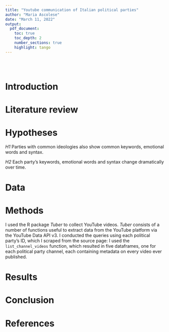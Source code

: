 ```yaml
---
title: "Youtube communication of Italian political parties"
author: "Maria Ascolese"
date: "March 11, 2022"
output:
  pdf_document:
    toc: true
    toc_depth: 2
    number_sections: true
    highlight: tango
---
```


```r

```

<br> 

# Introduction



# Literature review



# Hypotheses

*H1* Parties with common ideologies also show common keywords, emotional words and syntax.

*H2* Each party's keywords, emotional words and syntax change dramatically over time.


# Data



# Methods
I used the R package *Tuber* to collect YouTube videos. *Tuber* consists of a number of functions useful to extract data from the YouTube platform via the YouTube Data API v3. I conducted the queries using each political party's ID, which I scraped from the source page: I used the `list_channel_videos` function, which resulted in five dataframes, one for each political party channel, each containing metadata on every video ever published.


# Results



# Conclusion



# References

